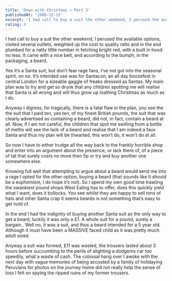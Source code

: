 ```yaml
---
title: 'Down with Christmas – Part 3'
publishedAt: '2008-12-15'
excerpt: 'I had call to buy a suit the other weekend, I perused the available options, visited several outlets, weighted up the cost to quality ratio and in the end plumbed for a natty little number in fetching bright red, with a built in hood no less. It came with a nice belt, and according to the bumph, in the packaging, a beard.'
rating: 4
---
```


I had call to buy a suit the other weekend, I perused the available options, visited several outlets, weighted up the cost to quality ratio and in the end plumbed for a natty little number in fetching bright red, with a built in hood no less. It came with a nice belt, and according to the bumph, in the packaging, a beard.

Yes it’s a Santa suit, but don’t fear rage fans, I’ve not got into the seasonal spirit, on no. It’s intended use was for Santacon, an all day boozefest in central London for a sizeable gaggle of freaks dressed as Santas. My main plan was to try and get so drunk that any children spotting me will realise that Santa is all wrong and will thus grow up loathing Christmas as much as I do.

Anyway I digress, for tragically, there is a fatal flaw in the plan, you see the the suit that I paid ten, yes ten, of my finest British pounds, the suit that was clearly advertised as containing a beard, did not, in fact, contain a beard at all. Now, if I am not careful, the children that spot me swilling from a bottle of meths will see the lack of a beard and realise that I am indeed a faux Santa and thus my plan will be thwarted, this won’t do, it won’t do at all.

So now I have to either trudge all the way back to the frankly horrible shop and enter into an argument about the presence, or lack there of, of a piece of tat that surely costs no more then 5p or try and buy another one somewhere else.

Knowing full well that attempting to argue about a beard would send me into a rage I opted for the other option, buying a beard (that sounds like it should be a euphemism, I do hope it’s not). So I spend my own good time trawling the swankiest pound shops West Ealing has to offer, does this quickly yield what I want, does it bollocks. You see whilst they are happy to sell tons of hats and other Santa crap it seems beards is not something that’s easy to get hold of.

In the end I had the indignity of buying another Santa suit as the only way to get a beard, luckily it was only a £1. A whole suit for a pound, surely a bargain.. Well no, it was a suit, and thus a beard intended for a 5 year old. Although it must have been a MASSIVE faced child as it was pretty much adult sized.

Anyway a suit was formed, £11 was wasted, the trousers lasted about 3 hours before succumbing to the perils of alighting a dodgems car too speedily, what a waste of cash. The colossal hang over I awoke with the next day with vague memories of being accosted by a family of holidaying Peruvians for photos on the journey home did not really help the sense of loss I felt on spying the ripped ruins of my former trousers.
